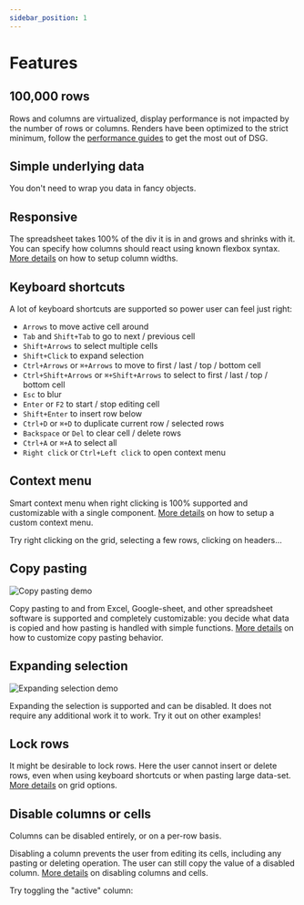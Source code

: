 ```yaml
---
sidebar_position: 1
---
```


# Features

## 100,000 rows
Rows and columns are virtualized, display performance is not impacted by the number of rows or columns. Renders have been optimized to the
strict minimum, follow the [performance guides](/docs/performance/static-vs-dynamic) to get the most out of DSG.
<XXL />

## Simple underlying data
You don't need to wrap you data in fancy objects.

<UnderlyingData />

## Responsive
The spreadsheet takes 100% of the div it is in and grows and shrinks with it.
You can specify how columns should react using known flexbox syntax. [More details](/docs/api-reference/columns#width) on how
to setup column widths.

<Responsive />

## Keyboard shortcuts
A lot of keyboard shortcuts are supported so power user can feel just right:
- `Arrows` to move active cell around
- `Tab` and `Shift+Tab` to go to next / previous cell
- `Shift+Arrows` to select multiple cells
- `Shift+Click` to expand selection
- `Ctrl+Arrows` or `⌘+Arrows` to move to first / last / top / bottom cell
- `Ctrl+Shift+Arrows` or `⌘+Shift+Arrows` to select to first / last / top / bottom cell
- `Esc` to blur
- `Enter` or `F2` to start / stop editing cell
- `Shift+Enter` to insert row below
- `Ctrl+D` or `⌘+D` to duplicate current row / selected rows
- `Backspace` or `Del` to clear cell / delete rows
- `Ctrl+A` or `⌘+A` to select all
- `Right click` or `Ctrl+Left click` to open context menu


## Context menu
Smart context menu when right clicking is 100% supported and customizable with a single component.
[More details](/docs/api-reference/props#contextmenucomponent) on how to setup a custom context menu.

Try right clicking on the grid, selecting a few rows, clicking on headers...

<Random />

## Copy pasting
<div class="text--center">
    <img src="/img/copy-paste.gif" alt="Copy pasting demo" />
</div>

Copy pasting to and from Excel, Google-sheet, and other spreadsheet software is supported and completely customizable:
you decide what data is copied and how pasting is handled with simple functions.
[More details](/docs/api-reference/columns#copy-pasting) on how to customize copy pasting behavior.

## Expanding selection
<div class="text--center">
    <img src="/img/expand-selection.gif" alt="Expanding selection demo" />
</div>

Expanding the selection is supported and can be disabled. It does not require any additional work it to work. Try it out
on other examples!

## Lock rows
It might be desirable to lock rows. Here the user cannot insert or delete rows, even when using keyboard shortcuts or
when pasting large data-set. [More details](/docs/api-reference/props#options) on grid options.

<LockRows />

## Disable columns or cells
Columns can be disabled entirely, or on a per-row basis.

Disabling a column prevents the user from editing its cells, including any pasting or deleting operation.
The user can still copy the value of a disabled column. [More details](/docs/api-reference/columns#disabled) on
disabling columns and cells.

Try toggling the "active" column:

<DisableColumns />
